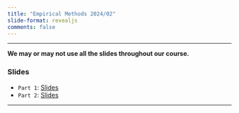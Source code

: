 ```yaml
---
title: "Empirical Methods 2024/02"
slide-format: revealjs
comments: false
---
```


___

::: {.callout-important}
**We may or may not use all the slides throughout our course.**
:::


###  Slides

-   `Part 1`: [Slides](part_1.qmd) 
-   `Part 2`: [Slides](part_2.qmd) 


___
